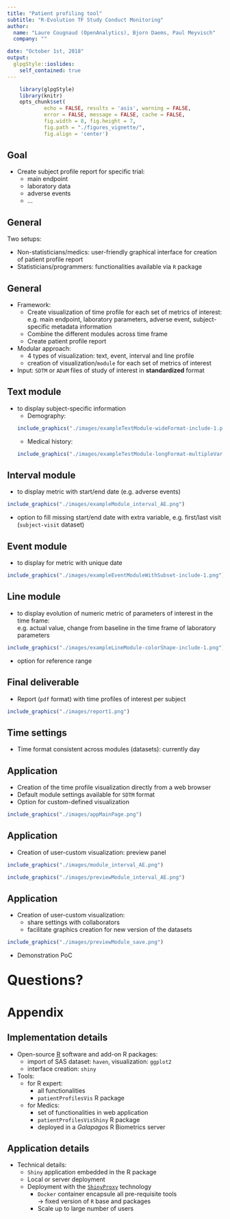 ```yaml
---
title: "Patient profiling tool"
subtitle: "R-Evolution TF Study Conduct Monitoring"
author: 
  name: "Laure Cougnaud (OpenAnalytics), Bjorn Daems, Paul Meyvisch"
  company: ""

date: "October 1st, 2018"
output:
  glpgStyle::ioslides:
    self_contained: true
---
```


```r

	library(glpgStyle)
	library(knitr)
	opts_chunk$set(
			echo = FALSE, results = 'asis', warning = FALSE, 
			error = FALSE, message = FALSE, cache = FALSE,
			fig.width = 8, fig.height = 7,
			fig.path = "./figures_vignette/",
			fig.align = 'center')

```

## Goal

* Create subject profile report for specific trial:
    + main endpoint
    + laboratory data
    + adverse events
    + ...

## General

Two setups:

* Non-statisticians/medics: user-friendly graphical interface for creation
  of patient profile report
* Statisticians/programmers: functionalities available via `R` package 
      
## General

* Framework:
    + Create visualization of time profile for each set of metrics of
      interest:  
    e.g. main
        endpoint, laboratory parameters, adverse event, subject-specific
        metadata information
    + Combine the different modules across time frame
    + Create patient profile report
* Modular approach: 
    + 4 types of visualization: text, event, interval and line profile
    + creation of visualization/`module` for each set of metrics of interest
* Input: `SDTM` or `ADaM` files of study of interest in **standardized** format

## Text module

* to display subject-specific information
    + Demography:  
```r
include_graphics("./images/exampleTextModule-wideFormat-include-1.png")
```
    + Medical history:  
```r
include_graphics("./images/exampleTestModule-longFormat-multipleVariables-include-1.png")
```

## Interval module

* to display metric with start/end date (e.g. adverse
      events)

```r
include_graphics("./images/exampleModule_interval_AE.png")
```

* option to fill missing start/end date with extra variable, e.g. first/last visit (`subject-visit` dataset)


## Event module

* to display for metric with unique date

```r
include_graphics("./images/exampleEventModuleWithSubset-include-1.png")
```

## Line module

* to display evolution of numeric metric of parameters of interest in the
  time frame:  
e.g. actual value, change from baseline  in the time
  frame of laboratory parameters

```r
include_graphics("./images/exampleLineModule-colorShape-include-1.png")
```
* option for reference range


## Final deliverable

* Report (`pdf` format) with time profiles of interest per subject

```r
include_graphics("./images/report1.png")
```

## Time settings

* Time format consistent across modules (datasets): currently day

## Application

* Creation of the time profile visualization directly from a web browser
* Default module settings available for `SDTM` format
* Option for custom-defined visualization

```r
include_graphics("./images/appMainPage.png")
```

## Application

* Creation of user-custom visualization: preview panel

<div class="columns-2">
```r
include_graphics("./images/module_interval_AE.png")
```


```r
include_graphics("./images/previewModule_interval_AE.png")
```
</div>

## Application

* Creation of user-custom visualization:
    + share settings with collaborators
    + facilitate graphics creation for new version of the datasets
    
```r
include_graphics("./images/previewModule_save.png")
```

<!-- TODO: add screenshots of the application -->

* Demonstration PoC

## {.centered}


<div id='sample'>
<span class='vertical'><font size="6">**Questions?**</font> </span>
</div>


# Appendix

## Implementation details

* Open-source [R](https://www.r-project.org/) software and add-on R packages: 
     + import of SAS dataset: `haven`, visualization: `ggplot2`
     + interface creation: `shiny`
* Tools:
    + for R expert: 
        + all functionalities
        + `patientProfilesVis` R package
    + for Medics: 
        + set of functionalities in web application
        + `patientProfilesVisShiny` R package
        + deployed in a _Galapagos_ R Biometrics server

## Application details

* Technical details:
    + `Shiny` application embedded in the R package
    + Local or server deployment
    + Deployment with the [`ShinyProxy`](https://www.shinyproxy.io/) technology
         + `Docker` container encapsule all pre-requisite tools  
         $\rightarrow$ fixed version of `R` base and packages 
         + Scale up to large number of users 
